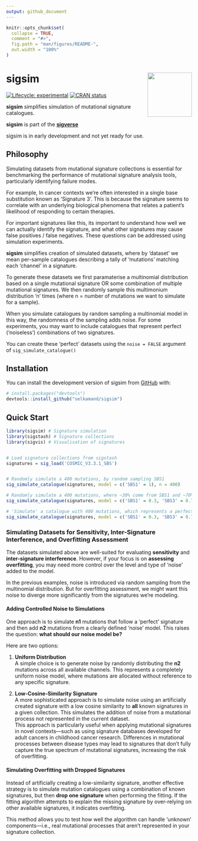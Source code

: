 ```yaml
---
output: github_document
---
```


<!-- README.md is generated from README.Rmd. Please edit that file -->

```r
knitr::opts_chunk$set(
  collapse = TRUE,
  comment = "#>",
  fig.path = "man/figures/README-",
  out.width = "100%"
)
```

# sigsim <img src="man/figures/sigsim_hex_96dpi.png" align="right" height="120" />

<!-- badges: start -->
[![Lifecycle: experimental](https://img.shields.io/badge/lifecycle-experimental-orange.svg)](https://lifecycle.r-lib.org/articles/stages.html#experimental)
[![CRAN status](https://www.r-pkg.org/badges/version/sigsim)](https://CRAN.R-project.org/package=sigsim)
<!-- badges: end -->

**sigsim** simplifies simulation of mutational signature catalogues. 

**sigsim** is part of the [**sigverse**](https://github.com/selkamand/sigverse)

sigsim is in early development and not yet ready for use.

## Philosophy

Simulating datasets from mutational signature collections is essential for benchmarking the performance of mutational signature analysis tools, particularly identifying failure modes.

For example, In cancer contexts we're often interested in a single base substitution known as 'Signature 3'. This is because the signature seems to correlate with an underlying biological phenomena that relates a patient's likelihood of responding to certain therapies.

For important signatures like this, its important to understand how well we can actually identify the signature, and what other signatures may cause false positives / false negatives. These questions can be addressed using simulation experiments.


**sigsim** simplifies creation of simulated datasets, where by 'dataset' we mean per-sample catalogues describing a tally of 'mutations' matching each 'channel' in a signature.

To generate these datasets we first paramaterise a multinomial distribution based on a single mutational signature OR some combination of multiple mutational signatures. We then randomly sample this multimonium distribution 'n' times (where n = number of mutations we want to simulate for a sample).

When you simulate catalogues by random sampling a multinomial model in this way, the randomness of the sampling adds noise. For some experiments, you may want to include catalogues that represent perfect ('noiseless') combinations of two signatures.

You can create these 'perfect' datasets using the `noise = FALSE` argument of `sig_simulate_catalogue()`


## Installation

You can install the development version of sigsim from [GitHub](https://github.com/) with:

``` r
# install.packages("devtools")
devtools::install_github("selkamand/sigsim")
```

## Quick Start


```r
library(sigsim) # Signature simulation
library(sigstash) # Signature collections
library(sigvis) # Visualisation of signatures


# Load signature collections from sigstash
signatures = sig_load('COSMIC_V3.3.1_SBS')


# Randomly simulate a 400 mutations, by random sampling SBS1
sig_simulate_catalogue(signatures, model = c('SBS1' = 1), n = 400)

# Randomly simulate a 400 mutations, where ~30% come from SBS1 and ~70% come from SBS3
sig_simulate_catalogue(signatures, model = c('SBS1' = 0.3, 'SBS3' = 0.7), n = 400)

# 'Simulate' a catalogue with 400 mutations, which represents a perfect addition of 30% SBS1 and 70% SBS3
sig_simulate_catalogue(signatures, model = c('SBS1' = 0.3, 'SBS3' = 0.7), n = 400, noise = FALSE)
```


### Simulating Datasets for Sensitivity, Inter-Signature Interference, and Overfitting Assessment

The datasets simulated above are well-suited for evaluating **sensitivity** and **inter-signature interference**. However, if your focus is on **assessing overfitting**, you may need more control over the level and type of 'noise' added to the model. 

In the previous examples, noise is introduced via random sampling from the multinomial distribution. But for overfitting assessment, we might want this noise to diverge more significantly from the signatures we're modeling.

#### Adding Controlled Noise to Simulations

One approach is to simulate **n1** mutations that follow a 'perfect' signature and then add **n2** mutations from a clearly defined 'noise' model. This raises the question: **what should our noise model be?**

Here are two options:

1. **Uniform Distribution**  
   A simple choice is to generate noise by randomly distributing the **n2** mutations across all available channels. This represents a completely uniform noise model, where mutations are allocated without reference to any specific signature.

2. **Low-Cosine-Similarity Signature**  
   A more sophisticated approach is to simulate noise using an artificially created signature with a low cosine similarity to **all** known signatures in a given collection. This simulates the addition of noise from a mutational process not represented in the current dataset.  
   This approach is particularly useful when applying mutational signatures in novel contexts—such as using signature databases developed for adult cancers in childhood cancer research. Differences in mutational processes between disease types may lead to signatures that don't fully capture the true spectrum of mutational signatures, increasing the risk of overfitting.

#### Simulating Overfitting with Dropped Signatures

Instead of artificially creating a low-similarity signature, another effective strategy is to simulate mutation catalogues using a combination of known signatures, but then **drop one signature** when performing the fitting. If the fitting algorithm attempts to explain the missing signature by over-relying on other available signatures, it indicates overfitting.

This method allows you to test how well the algorithm can handle 'unknown' components—i.e., real mutational processes that aren't represented in your signature collection.

